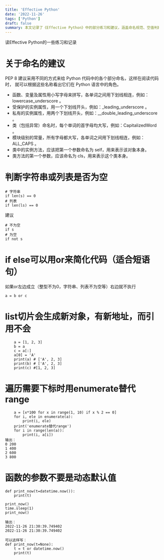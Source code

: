 ```yaml
---
title: 'Effective Python'
date: '2022-11-26'
tags: ['Python']
draft: false
summary: 本文记录了《Effective Python》中的部分练习和建议，涵盖命名规范、空值判断简化、列表切片、遍历优化及函数默认参数的正确使用，帮助编写更高效的Python代码。
---
```


读Effective Python的一些练习和记录
# 关于命名的建议
PEP 8 建议采用不同的方式来给 Python 代码中的各个部分命名，这样在阅读代码时， 就可以根据这些名称看出它们在 Python 语言中的角色。

* 函数、变量及属性用小写字母来拼写，各单词之间用下划线相连，例如：lowercase_underscore 。
* 受保护的实例属性，用一个下划线开头，例如：_leading_underscore 。
* 私有的实例属性，用两个下划线开头，例如：__double_leading_underscore 。
* 类（包括异常）命名时，每个单词的首字母均大写，例如：CapitalizedWord 。
* 模块级别的常量，所有字母都大写，各单词之间用下划线相连，例如：ALL_CAPS 。
* 类中的实例方法，应该把第一个参数命名为 self，用来表示该对象本身。
* 类方法的第一个参数，应该命名为 cls，用来表示这个类本身。

# 判断字符串或列表是否为空
```
# 字符串
if len(s) == 0
# 列表
if len(ls) == 0
```
建议
```
# 不为空
if s
# 为空
if not s
```
# if else可以用or来简化代码（适合短语句）
如果or左边成立（整型不为0，字符串、列表不为空等）右边就不执行
```
a = b or c
```
# list切片会生成新对象，有新地址，而引用不会
```
    a = [1, 2, 3]
    b = a
    c = a[:]
    a[0] = 'A'
    print(a) # ['A', 2, 3]
    print(b) # ['A', 2, 3]
    print(c) #[1, 2, 3]
```
# 遍历需要下标时用enumerate替代range
```
    a = [x*100 for x in range(1, 10) if x % 2 == 0]
    for i, ele in enumerate(a):
        print(i, ele)
    print('enumerate替代range')
    for i in range(len(a)):
        print(i, a[i])
输出：
0 200
1 400
2 600
3 800
```
# 函数的参数不要是动态默认值
```
def print_now(t=datetime.now()):
    print(t)

print_now()
time.sleep(1)
print_now()

输出：
2022-11-26 21:30:39.749402
2022-11-26 21:30:39.749402

可以这样写：
def print_now(t=None):
    t = t or datetime.now()
    print(t)
```